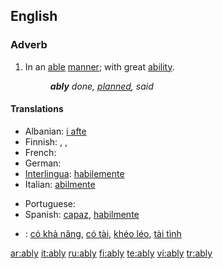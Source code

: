 ==English==

===Adverb===
{{en-adv}}

# In an [[able]] [[manner]]; with great [[ability]].
#:'''''ably''' done, [[planned]], said''

====Translations====
{{trans-top|with great ability}}
* Albanian: [[i afte]]
* Finnish: {{t|fi|pontevasti}},  {{t-|fi|taitavasti}},  {{t+|fi|hyvin}}
* French: {{t+|fr|habilement}}
* German: {{t+|de|fähig}}
* [[Interlingua]]: [[habilemente]]
* Italian: [[abilmente]]
{{trans-mid}}
* Portuguese: {{t+|pt|capaz}}
* Spanish: [[capaz]], [[habilmente]]
{{trans-bottom}}

{{checktrans-top}}
* {{ttbc|Vietnamese}}: [[có khả năng]], [[có tài]], [[khéo léo]], [[tài tình]]
{{trans-bottom}}

[[ar:ably]]
[[it:ably]]
[[ru:ably]]
[[fi:ably]]
[[te:ably]]
[[vi:ably]]
[[tr:ably]]